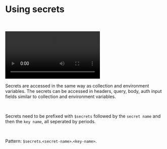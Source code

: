 # Using secrets

<br />
<br />

<video controls className="mt-10">
  <source
    src="/screenrecordings/vault/accessing-secrets.mp4"
    type="video/mp4"
  />
  Your browser does not support the video tag.
</video>

<br />

Secrets are accessed in the same way as collection and environment variables. The secrets can be accessed in headers, query, body, auth input fields similar to collection and environment variables.

<br />

Secrets need to be prefixed with `$secrets` followed by the `secret name` and then the `key name`, all seperated by periods.

<br />

Pattern: `$secrets`.`<secret-name>`.`<key-name>`.
